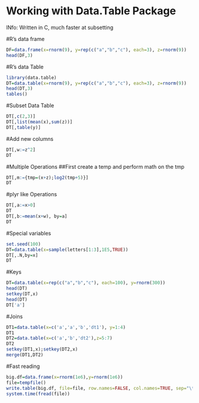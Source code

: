 Working with Data.Table Package
========================================================
INfo: Written in C, much faster at subsetting


#R's data frame
```r
DF=data.frame(x=rnorm(9), y=rep(c("a","b","c"), each=3), z=rnorm(9))
head(DF,3)
```


#R's data Table
```r
library(data.table)
DT=data.table(x=rnorm(9), y=rep(c("a","b","c"), each=3), z=rnorm(9))
head(DT,3)
tables()
```
#Subset Data Table
```r
DT[,c(2,3)]
DT[,list(mean(x),sum(z))]
DT[,table(y)]
```


#Add new columns
```r
DT[,w:=z^2]
DT
```



#Multiple Operations
##First create a temp and perform math on the tmp 
```r
DT[,m:={tmp=(x+z);log2(tmp+5)}]
DT
```

#plyr like Operations

```r
DT[,a:=x>0]
DT
DT[,b:=mean(x+w), by=a]
DT
```

#Special variables

```r
set.seed(100)
DT=data.table(x=sample(letters[1:3],1E5,TRUE))
DT[,.N,by=x]
DT
```

#Keys

```r
DT=data.table(x=rep(c("a","b","c"), each=100), y=rnorm(300))
head(DT)
setkey(DT,x)
head(DT)
DT['a']
```


#Joins

```r
DT1=data.table(x=c('a','a','b','dt1'), y=1:4)
DT1
DT2=data.table(x=c('a','b','dt2'),z=5:7)
DT2
setkey(DT1,x);setkey(DT2,x)
merge(DT1,DT2)
```


#Fast reading

```r
big.df=data.frame(x=rnorm(1e6),y=rnorm(1e6))
file=tempfile()
write.table(big.df, file=file, row.names=FALSE, col.names=TRUE, sep="\t", quote=FALSE)
system.time(fread(file))
```